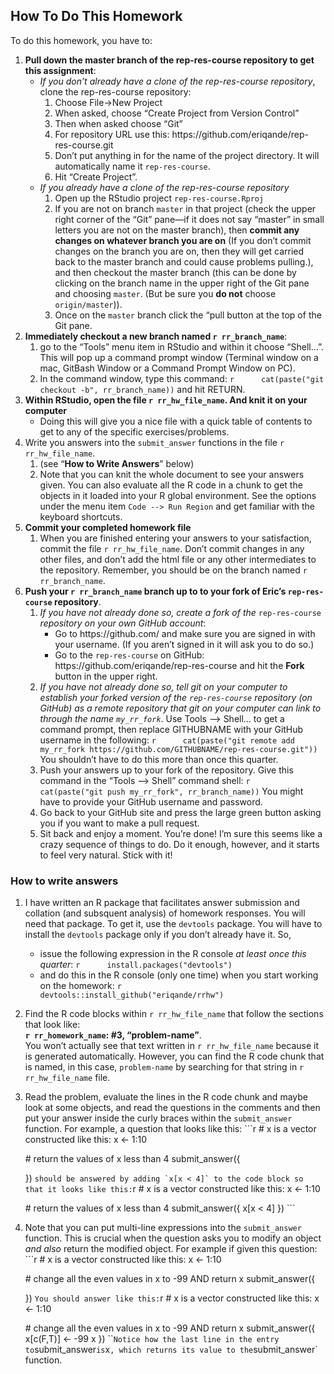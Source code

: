 ## How To Do This Homework
To do this homework, you have to: 

1. __Pull down the master branch of
the rep-res-course repository to get this assignment__:
    * _If you don't already have a clone of the rep-res-course repository_, clone the rep-res-course repository:
        1. Choose File->New Project
        1. When asked, choose “Create Project from Version Control”
        1. Then when asked choose "Git"
        1. For repository URL use this: https://github.com/eriqande/rep-res-course.git
        1. Don't put anything in for the name of the project directory.  It will
        automatically name it `rep-res-course`.
        1. Hit “Create Project”.
    * _If you already have a clone of the rep-res-course repository_
        1. Open up the RStudio project `rep-res-course.Rproj`
        1. If you are not on branch `master` in that project (check the upper
        right corner of the "Git" pane---if it does not say "master" in small letters you are not 
        on the master branch), then __commit any changes on whatever branch you are on__ (If you don't commit
        changes on the branch you are on, then they will get carried back
        to the master branch and could cause problems pulling.), and then checkout
        the master branch (this can be done by clicking on the branch name in the upper right of the Git pane
        and choosing `master`. (But be sure you __do not__ choose `origin/master`)).    
        1. Once on the `master` branch click the "pull button at the top of the Git pane.
1. __Immediately checkout a new branch named ``r rr_branch_name``__:
    1. go to the “Tools” menu item in RStudio and within it choose "Shell...". This will pop up a command prompt window (Terminal window on a mac, GitBash Window or a Command Prompt Window on PC).
    1. In the command window, type this command:
        ```r
        cat(paste("git checkout -b", rr_branch_name))
        ```
        and hit RETURN.
1. __Within RStudio, open the file ``r rr_hw_file_name``.  And knit it on your computer__
    + Doing this will give you a nice file with a quick table of contents to get to any of the
    specific exercises/problems.
1. Write you answers into the `submit_answer` functions in the file ``r rr_hw_file_name``.
    1. (see "__How to Write Answers__" below)
    1. Note that you can knit the whole document to see your answers given.  You can also 
    evaluate all the R code in a chunk to get the objects in it loaded into your R global
    environment.  See the options under the menu item `Code --> Run Region` and get familiar
    with the keyboard shortcuts.
1. __Commit your completed homework file__
    1. When you are finished entering your answers to your satisfaction, commit the file
    ``r rr_hw_file_name``.  Don't commit changes in any other files, and don't add the html file
    or any other intermediates to the repository.  Remember, you should be on the branch named 
    ``r rr_branch_name``.
1. __Push your ``r rr_branch_name`` branch up to to your fork of Eric's `rep-res-course` repository__.
    1. _If you have not already done so, create a fork of the_ `rep-res-course` _repository on
    your own GitHub account_:
        + Go to https://github.com/ and make sure you are signed in with
        your username. (If you aren't signed in it
        will ask you to do so.)
        + Go to the `rep-res-course` on GitHub: https://github.com/eriqande/rep-res-course
        and hit the __Fork__ button in the upper right.
    2. _If you have not already done so, tell git on your computer to establish your forked version
    of the `rep-res-course` repository (on GitHub) as a remote repository that git on your computer
    can link to through the name `my_rr_fork`_.  Use Tools --> Shell... to get a command prompt, then 
    replace GITHUBNAME with your GitHub username in the following:
        ```r
        cat(paste("git remote add my_rr_fork https://github.com/GITHUBNAME/rep-res-course.git"))
        ```
    You shouldn't have to do this more than once this quarter.
    3. Push your answers up to your fork of the repository. Give this command in
    the "Tools --> Shell" command shell:
        ```r
        cat(paste("git push my_rr_fork", rr_branch_name))
        ```
    You might have to provide your GitHub username and password.
    4. Go back to your GitHub site and press the large green button asking you if you want
    to make a pull request.
    5. Sit back and enjoy a moment.  You're done!  I'm sure this seems like a crazy sequence
    of things to do.  Do it enough, however, and it starts to feel very natural.  Stick with it!

### How to write answers

1. I have written an R package that facilitates answer submission and collation
(and subsquent analysis) of homework responses.  You will need that package.  To get
it, use the `devtools` package.  You will have to install the `devtools` package
only if you don't already have it. So, 
    + issue the following expression in the R console _at least once this quarter_:
        ```r
        install.packages("devtools")
        ```
    + and do this in the R console (only one time) when you start working on the homework:
        ```r
        devtools::install_github("eriqande/rrhw")
        ```
2. Find the R code blocks within ``r rr_hw_file_name`` that follow the sections that look like:  
__`r rr_homework_name`: #3, "problem-name"__.  
You won't actually see that text written in
``r rr_hw_file_name`` because it is generated automatically.  However, you can find the R code
chunk that is named, in this case, `problem-name` by searching for that string in ``r rr_hw_file_name``
file.
3. Read the problem, evaluate the lines in the R code chunk and maybe look at some
objects, and read the questions in the comments and then put your answer inside the
curly braces within the `submit_answer` function.  For example, a question that 
looks like this:
    ```r
    # x is a vector constructed like this:
    x <- 1:10
    
    # return the values of x less than 4
    submit_answer({
    
    })
    ```
should be answered by adding `x[x < 4]` to the code block so that it looks like this:
    ```r
    # x is a vector constructed like this:
    x <- 1:10
    
    # return the values of x less than 4
    submit_answer({
    x[x < 4]
    })
    ```
4. Note that you can put multi-line expressions into the `submit_answer` function.  This is crucial 
when the question asks you to modify an object _and also_ return the modified object.  For example
if given this question:
    ```r
    # x is a vector constructed like this:
    x <- 1:10
    
    # change all the even values in x to -99 AND return x
    submit_answer({
      
    })
    ```
You should answer like this:
    ```r
    # x is a vector constructed like this:
    x <- 1:10
    
    # change all the even values in x to -99 AND return x
    submit_answer({
      x[c(F,T)] <- -99
      x
    })
    ```
    Notice how the last line in the entry to `submit_answer` is `x`, which returns its value to the `submit_answer` function.


